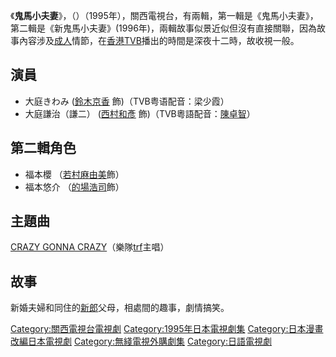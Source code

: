 《'''鬼馬小夫妻'''》，（{{lang-ja|我慢できない！}}）（1995年），關西電視台，有兩輯，第一輯是《鬼馬小夫妻》，第二輯是《新鬼馬小夫妻》(1996年)，兩輯故事似景近似但沒有直接關聯，因為故事內容涉及[[性愛|成人]]情節，在[[香港|香港]][[TVB|TVB]]播出的時間是深夜十二時，故收視一般。

==演員==
*大庭きわみ ([[鈴木京香|鈴木京香]] 飾)（TVB粤语配音：梁少霞）
*大庭謙治（謙二） ([[西村和彥|西村和彥]] 飾)（TVB粵語配音：[[陳卓智|陳卓智]]）

==第二輯角色==
*福本櫻 （[[若村麻由美|若村麻由美]]飾）
*福本悠介 （[[的場浩司|的場浩司]]飾）

==主題曲==
[[CRAZY_GONNA_CRAZY|CRAZY GONNA CRAZY]]（樂隊[[TRF|trf]]主唱）

==故事==
新婚夫婦和同住的[[新郎|新郎]]父母，相處間的趣事，劇情搞笑。

{{DEFAULTSORT:Gamandekinai}}
[[Category:關西電視台電視劇|Category:關西電視台電視劇]]
[[Category:1995年日本電視劇集|Category:1995年日本電視劇集]]
[[Category:日本漫畫改編日本電視劇|Category:日本漫畫改編日本電視劇]]
[[Category:無綫電視外購劇集|Category:無綫電視外購劇集]]
[[Category:日語電視劇|Category:日語電視劇]]